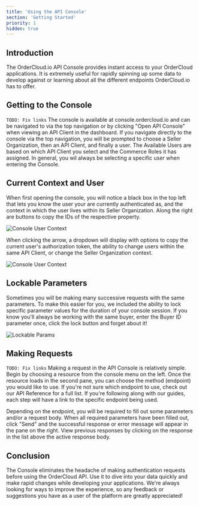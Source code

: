 ```yaml
---
title: 'Using the API Console'
section: 'Getting Started'
priority: 1
hidden: true
---
```


## Introduction

The OrderCloud.io API Console provides instant access to your OrderCloud applications. It is extremely useful for rapidly spinning up some data to develop against or learning about all the different endpoints OrderCloud.io has to offer.

## Getting to the Console

`TODO: Fix links`
The console is available at <a ng-href="{{application.links.console}}">console.ordercloud.io</a> and can be navigated to via the top navigation or by clicking "Open API Console" when viewing an API Client in the <a ng-href="{{application.links.dashboard}}">dashboard</a>. If you navigate directly to the console via the top navigation, you will be prompted to choose a Seller Organization, then an API Client, and finally a user. The Available Users are based on which API Client you select and the Commerce Roles it has assigned. In general, you wil always be selecting a specific user when entering the Console.

## Current Context and User

When first opening the console, you will notice a black box in the top left that lets you know the user your are currently authenticated as, and the context in which the user lives within its Seller Organization. Along the right are buttons to copy the IDs of the respective property.

![Console User Context](../_images/getting-started/using-the-api-console/buyer-current-user-console.png)

When clicking the arrow, a dropdown will display with options to copy the current user's authorization token, the ability to change users within the same API Client, or change the Seller Organization context.

![Console User Context](../_images/getting-started/using-the-api-console/dropdown-console.png)

## Lockable Parameters

Sometimes you will be making many successive requests with the same parameters. To make this easier for you, we included the ability to lock specific parameter values for the duration of your console session. If you know you'll always be working with the same buyer, enter the Buyer ID parameter once, click the lock button and forget about it!

![Lockable Params](../_images/getting-started/using-the-api-console/lockable-params.png)

## Making Requests

`TODO: Fix links`
Making a request in the API Console is relatively simple. Begin by choosing a resource from the console menu on the left. Once the resource loads in the second pane, you can choose the method (endpoint) you would like to use. If you're not sure which endpoint to use, check out our <a ui-sref="api-reference">API Reference</a> for a full list. If you're following along with our <a ui-sref="platform-guides({sectionID: null, guideID: null, detailID: null})">guides</a>, each step will have a link to the specific endpoint being used.

Depending on the endpoint, you will be required to fill out some parameters and/or a request body. When all required parameters have been filled out, click "Send" and the successful response or error message will appear in the pane on the right. View previous responses by clicking on the response in the list above the active response body.

## Conclusion

The Console eliminates the headache of making authentication requests before using the OrderCloud API. Use it to dive into your data quickly and make rapid changes while developing your applications. We're always looking for ways to improve the experience, so any feedback or suggestions you have as a user of the platform are greatly appreciated!
